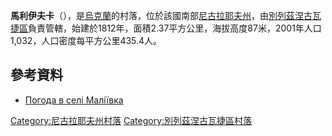 {{coord|47|29|6|N|32|43|45|E|scale:100000|display=title}}

'''馬利伊夫卡'''（{{lang-uk|Маліївка}}），是[[烏克蘭|烏克蘭]]的村落，位於該國南部[[尼古拉耶夫州|尼古拉耶夫州]]，由[[別列茲涅古瓦捷區|別列茲涅古瓦捷區]]負責管轄，始建於1812年，面積2.37平方公里，海拔高度87米，2001年人口1,032，人口密度每平方公里435.4人。

==參考資料==
* [http://weather.in.ua/ua/nikolaevskaja/14822 Погода в селі Маліївка] {{Wayback|url=http://weather.in.ua/ua/nikolaevskaja/14822 |date=20160607005659 }}

[[Category:尼古拉耶夫州村落|Category:尼古拉耶夫州村落]]
[[Category:別列茲涅古瓦捷區村落|Category:別列茲涅古瓦捷區村落]]


{{Mykolaiv-geo-stub}}